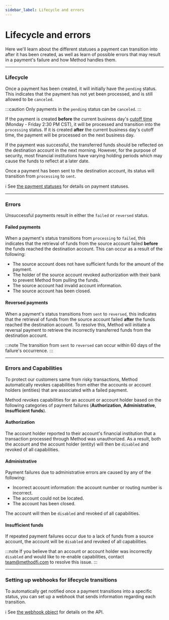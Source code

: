 ```yaml
---
sidebar_label: Lifecycle and errors
---
```


# Lifecycle and errors
Here we'll learn about the different statuses a payment can transition
into after it has been created, as well as learn of possible errors
that may result in a payment's failure and how Method handles them.

---
### Lifecycle
Once a payment has been created, it will initially have the `pending` status. This indicates that the payment
has not yet been processed, and is still allowed to be `canceled`.

:::caution
Only payments in the `pending` status can be `canceled`.
:::

If the payment is created __before__ the current business day's [cutoff time](/api/core/payments/object#cutoff-time)
(Monday - Friday 2:30 PM CST), it will be processed and transition into the `processing` status. If it is
created __after__ the current business day's cutoff time, the payment will be processed on the next business day.

If the payment was successful, the transferred funds should be reflected on the destination account
in the next morning. However, for the purpose of security, most financial institutions have varying holding
periods which may cause the funds to reflect at a later date.

Once a payment has been sent to the destination account, its status will transition from `processing` to `sent`.

ℹ️ See [the payment statuses](/api/core/payments/object#payment-statuses) for details on payment statuses.

---

### Errors
Unsuccessful payments result in either the `failed` or `reversed` status.

#### Failed payments
When a payment's status transitions from `processing` to `failed`, this indicates that the
retrieval of funds from the source account failed __before__ the funds reached the destination account.
This can occur as a result of the following:
- The source account does not have sufficient funds for the amount of the payment.
- The holder of the source account revoked authorization with their bank to prevent Method from pulling
the funds.
- The source account had invalid account information.
- The source account has been closed.

#### Reversed payments
When a payment's status transitions from `sent` to `reversed`, this indicates that
the retrieval of funds from the source account failed __after__ the funds reached the
destination account. To resolve this, Method will initiate a reversal payment to retrieve
the incorrectly transferred funds from the destination account.

:::note
The transition from `sent` to `reversed` can occur within 60 days
of the failure's occurrence.
:::

---

### Errors and Capabilities

To protect our customers same from risky transactions, Method automatically revokes
capabilities from either the accounts or account holders (entities) that are associated
with a failed payment.

Method revokes capabilities for an account or account holder based on the following
categories of payment failures (__Authorization__, __Administrative__, __Insufficient funds__).

#### Authorization

The account holder reported to their account's financial institution that a transaction
processed through Method was unauthorized. As a result, both the account and the account
holder (entity) will then be `disabled` and revoked of all capabilities.

#### Administrative

Payment failures due to administrative errors are caused by any of the following:
- Incorrect account information: the account number or routing number is incorrect.
- The account could not be located.
- The account has been closed.

The account will then be `disabled` and revoked of all capabilities.

#### Insufficient funds

If repeated payment failures occur due to a lack of funds from a source account,
the account will be `disabled` and revoked of all capabilities.


:::note
If you believe that an account or account holder was incorrectly `disabled`
and would like to re-enable capabilities, contact team@methodfi.com to resolve
this issue.
:::

---

### Setting up webhooks for lifecycle transitions
To automatically get notified once a payment transitions into a specific status,
you can set up a webhook that sends information regarding each transition.

ℹ️ See [the webhook object](/api/core/webhooks/object) for details on the API.
